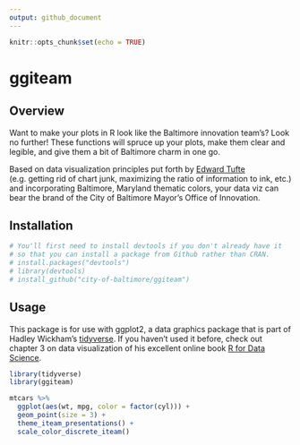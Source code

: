 ---
output: github_document
---

```{r setup, include=FALSE}
knitr::opts_chunk$set(echo = TRUE)
```

# ggiteam

## Overview

Want to make your plots in R look like the Baltimore innovation team's? Look no further! These functions will spruce up your plots, make them clear and legible, and give them a bit of Baltimore charm in one go.

Based on data visualization principles put forth by [Edward Tufte](https://www.edwardtufte.com/tufte/) (e.g. getting rid of chart junk, maximizing the ratio of information to ink, etc.) and incorporating Baltimore, Maryland thematic colors, your data viz can bear the brand of the City of Baltimore Mayor's Office of Innovation.

## Installation

```{r message = F}
# You'll first need to install devtools if you don't already have it
# so that you can install a package from Github rather than CRAN.
# install.packages("devtools")
# library(devtools)
# install_github("city-of-baltimore/ggiteam")
```

## Usage

This package is for use with ggplot2, a data graphics package that is part of Hadley Wickham's [tidyverse](https://www.tidyverse.org/).  If you haven't used it before, check out chapter 3 on data visualization of his excellent online book [R for Data Science](http://r4ds.had.co.nz/data-visualisation.html).


```{r}
library(tidyverse)
library(ggiteam)

mtcars %>%
  ggplot(aes(wt, mpg, color = factor(cyl))) +
  geom_point(size = 3) +
  theme_iteam_presentations() +
  scale_color_discrete_iteam()
```
